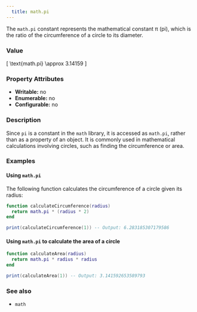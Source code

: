 ```yaml
---
  title: math.pi
---
```


The `math.pi` constant represents the mathematical constant π (pi), which is the ratio of the circumference of a circle to its diameter.

### Value  

\[
\text{math.pi} \approx 3.14159
\]

### Property Attributes  

- **Writable:** no  
- **Enumerable:** no  
- **Configurable:** no  

### Description  

Since `pi` is a constant in the `math` library, it is accessed as `math.pi`, rather than as a property of an object. It is commonly used in mathematical calculations involving circles, such as finding the circumference or area.

### Examples  

#### Using `math.pi`

The following function calculates the circumference of a circle given its radius:

```lua
function calculateCircumference(radius)
  return math.pi * (radius * 2)
end

print(calculateCircumference(1)) -- Output: 6.283185307179586
```

#### Using `math.pi` to calculate the area of a circle

```lua
function calculateArea(radius)
  return math.pi * radius * radius
end

print(calculateArea(1)) -- Output: 3.141592653589793
```

### See also  

- `math`  